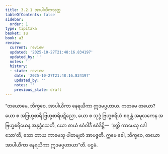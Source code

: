 ```yaml
---
title: 3.2.1 အာပါယိကသုတ္တ
tableOfContents: false
sidebar:
  order: 1
type: tipitaka
basket: su
book: a3
review:
  current: review
  updated: '2025-10-27T21:48:16.834197'
  updated_by: ''
  notes: ''
  history:
  - state: review
    date: '2025-10-27T21:48:16.834197'
    updated_by: ''
    notes: ''
    previous_state: draft
---
```



<ReviewStatus review={frontmatter.review} showDetails={true} />

<HypothesisAnnotation frontmatter={frontmatter} />

<DynamicBreadcrumb />

<Division number="114" book="a3" e="ch" v="15" p="269">

<Paragraph number="908" book="a3">
“တယောမေ, ဘိက္ခဝေ, အာပါယိကာ နေရယိကာ ဣဒမပ္ပဟာယ. ကတမေ တယော? ယော စ အဗြဟ္မစာရီ ဗြဟ္မစာရိပဋိညော, ယော စ သုဒ္ဓံ ဗြဟ္မစရိယံ စရန္တံ အမူလကေန အဗြဟ္မစရိယေန အနုဒ္ဓံသေတိ, ယော စာယံ ဧဝံဝါဒီ ဧဝံဒိဋ္ဌိ—  ‘နတ္ထိ ကာမေသု ဒေါသော’တိ, သော တာယ ကာမေသု ပါတဗျတံ အာပဇ္ဇတိ. ဣမေ ခေါ, ဘိက္ခဝေ, တယော အာပါယိကာ နေရယိကာ ဣဒမပ္ပဟာယာ”တိ.

</Paragraph>
</Division>

<Paragraph number="909" type="center" book="a3">
ပဌမံ.
</Paragraph>